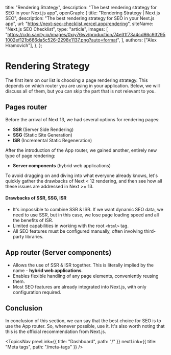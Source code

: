 
  title: "Rendering Strategy",
  description: "The best rendering strategy for SEO in your Next.js app",
  openGraph: {
    title: "Rendering Strategy | Next.js SEO",
    description: "The best rendering strategy for SEO in your Next.js app",
    url: "https://next-seo-checklist.vercel.app/rendering",
    siteName: "Next.js SEO Checklist",
    type: "article",
    images: [
      "https://cdn.sanity.io/images/0xiy76wv/production/74e31f73a4cd86c932951002ef121b666da5c526-2298x1137.png?auto=format",
    ],
    authors: ["Alex Hramovich"],
  },
};

# Rendering Strategy

The first item on our list is choosing a page rendering strategy. This depends on which router you are using in your application.
Below, we will discuss all of them, but you can skip the part that is not relevant to you.

## Pages router

Before the arrival of Next 13, we had several options for rendering pages:

- **SSR** (Server Side Rendering)
- **SSG** (Static Site Generation)
- **ISR** (Incremental Static Regeneration)

After the introduction of the App router, we gained another, entirely new type of page rendering:

- **Server components** (hybrid web applications)

To avoid dragging on and diving into what everyone already knows, let's quickly gather the drawbacks of Next < 12 rendering,
and then see how all these issues are addressed in Next >= 13.

#### Drawbacks of SSR, SSG, ISR

- It's impossible to combine SSR & ISR. If we want dynamic SEO data, we need to use SSR,
  but in this case, we lose page loading speed and all the benefits of ISR.
- Limited capabilities in working with the root `<html>` tag.
- All SEO features must be configured manually, often involving third-party libraries.

## App router (Server components)

- Allows the use of SSR & ISR together. This is literally implied by the name - **hybrid web applications**.
- Enables flexible handling of any page elements, conveniently reusing them.
- Most SEO features are already integrated into Next.js, with only configuration required.

## Conclusion

In conclusion of this section, we can say that the best choice for SEO is to use the App router.
So, whenever possible, use it. It's also worth noting that this is the official recommendation from Next.js.

<TopicsNav
  prevLink={{ title: "Dashboard", path: "/" }}
  nextLink={{ title: "Meta tags", path: "/meta-tags" }}
/>
